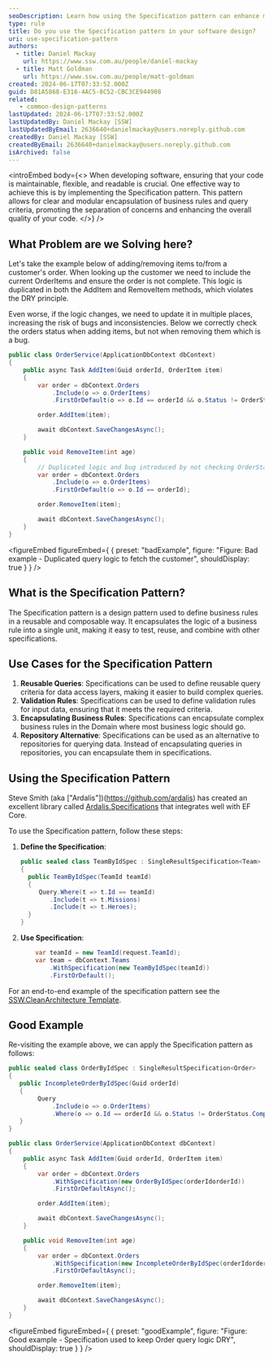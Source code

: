 ```yaml
---
seoDescription: Learn how using the Specification pattern can enhance maintainability, flexibility, and readability in software development.
type: rule
title: Do you use the Specification pattern in your software design?
uri: use-specification-pattern
authors:
  - title: Daniel Mackay
    url: https://www.ssw.com.au/people/daniel-mackay
  - title: Matt Goldman
    url: https://www.ssw.com.au/people/matt-goldman
created: 2024-06-17T07:33:52.000Z
guid: D81A5868-E316-4AC5-8C52-CBC3CE944908
related:
   - common-design-patterns
lastUpdated: 2024-06-17T07:33:52.000Z
lastUpdatedBy: Daniel Mackay [SSW]
lastUpdatedByEmail: 2636640+danielmackay@users.noreply.github.com
createdBy: Daniel Mackay [SSW]
createdByEmail: 2636640+danielmackay@users.noreply.github.com
isArchived: false
---
```


<introEmbed
  body={<>
When developing software, ensuring that your code is maintainable, flexible, and readable is crucial. One effective way to achieve this is by implementing the Specification pattern. This pattern allows for clear and modular encapsulation of business rules and query criteria, promoting the separation of concerns and enhancing the overall quality of your code.
  </>}
/>
## What Problem are we Solving here?

Let's take the example below of adding/removing items to/from a customer's order.  When looking up the customer we need to include the current OrderItems and ensure the order is not complete.  This logic is duplicated in both the AddItem and RemoveItem methods, which violates the DRY principle.

Even worse, if the logic changes, we need to update it in multiple places, increasing the risk of bugs and inconsistencies.  Below we correctly check the orders status when adding items, but not when removing them which is a bug.

```csharp
public class OrderService(ApplicationDbContext dbContext)
{
    public async Task AddItem(Guid orderId, OrderItem item)
    {
        var order = dbContext.Orders
            .Include(o => o.OrderItems)
            .FirstOrDefault(o => o.Id == orderId && o.Status != OrderStatus.Complete);

        order.AddItem(item);

        await dbContext.SaveChangesAsync();
    }

    public void RemoveItem(int age)
    {
        // Duplicated logic and bug introduced by not checking OrderStatus
        var order = dbContext.Orders
            .Include(o => o.OrderItems)
            .FirstOrDefault(o => o.Id == orderId);

        order.RemoveItem(item);

        await dbContext.SaveChangesAsync();
    }
}
```

<figureEmbed figureEmbed={ {
  preset: "badExample",
  figure: "Figure: Bad example - Duplicated query logic to fetch the customer",
  shouldDisplay: true
} } />


## What is the Specification Pattern?

The Specification pattern is a design pattern used to define business rules in a reusable and composable way. It encapsulates the logic of a business rule into a single unit, making it easy to test, reuse, and combine with other specifications.

## Use Cases for the Specification Pattern

1. **Reusable Queries**: Specifications can be used to define reusable query criteria for data access layers, making it easier to build complex queries.
2. **Validation Rules**: Specifications can be used to define validation rules for input data, ensuring that it meets the required criteria.
3. **Encapsulating Business Rules**: Specifications can encapsulate complex business rules in the Domain where most business logic should go.
4. **Repository Alternative**: Specifications can be used as an alternative to repositories for querying data.  Instead of encapsulating queries in repositories, you can encapsulate them in specifications.

## Using the Specification Pattern

Steve Smith (aka ["Ardalis"])(<https://github.com/ardalis>) has created an excellent library called [Ardalis.Specifications](https://github.com/ardalis/Specification) that integrates well with EF Core.

To use the Specification pattern, follow these steps:

1. **Define the Specification**:

    ```csharp
   public sealed class TeamByIdSpec : SingleResultSpecification<Team>
   {
      public TeamByIdSpec(TeamId teamId)
      {
         Query.Where(t => t.Id == teamId)
            .Include(t => t.Missions)
            .Include(t => t.Heroes);
      }
   }
    ```

2. **Use Specification**:

    ```csharp
        var teamId = new TeamId(request.TeamId);
        var team = dbContext.Teams
            .WithSpecification(new TeamByIdSpec(teamId))
            .FirstOrDefault();
    ```

For an end-to-end example of the specification pattern see the [SSW.CleanArchitecture Template](https://github.com/SSWConsulting/SSW.CleanArchitecture).

## Good Example

Re-visiting the example above, we can apply the Specification pattern as follows:

```csharp
public sealed class OrderByIdSpec : SingleResultSpecification<Order>
{
   public IncompleteOrderByIdSpec(Guid orderId)
   {
        Query
            .Include(o => o.OrderItems)
            .Where(o => o.Id == orderId && o.Status != OrderStatus.Complete);
   }
}

public class OrderService(ApplicationDbContext dbContext)
{
    public async Task AddItem(Guid orderId, OrderItem item)
    {
        var order = dbContext.Orders
            .WithSpecification(new OrderByIdSpec(orderIdorderId))
            .FirstOrDefaultAsync();

        order.AddItem(item);

        await dbContext.SaveChangesAsync();
    }

    public void RemoveItem(int age)
    {
        var order = dbContext.Orders
            .WithSpecification(new IncompleteOrderByIdSpec(orderIdorderId))
            .FirstOrDefaultAsync();

        order.RemoveItem(item);

        await dbContext.SaveChangesAsync();
    }
}
```

<figureEmbed figureEmbed={ {
  preset: "goodExample",
  figure: "Figure: Good example - Specification used to keep Order query logic DRY",
  shouldDisplay: true
} } />
